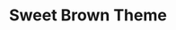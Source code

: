 ---
slug: 'sweet-brown'
title: 'Sweet Brown Theme'
sortTitle: 'Sweet Brown'
desc: 'Buat undangan pernikahan secantik cintamu dengan Sweet Brown Theme dari Wadda! Desain elegan & minimalist. Undangan digital simple & ramah lingkungan.'
image: '../../assets/images/product/theme/img-sweet-brown.webp'
thumbnail: '../../assets/images/product/thumbnail/img-sweet-brown.webp'
ogImage: 'https:/wadda.me/img/og/'
price: 'Rp.249.000'
nPrice: 'Rp.479.000'
active: 'Masa aktif 3 bulan'
pubDate: 2022-07-08
urlPreview: '/sarah-angga'
payLink: 'https://invoice-staging.xendit.co/od/payments-wadda'
feature: ['Galeri Foto', 'Video', 'Countdown timer', 'Google maps', 'Music', 'Love story', 'Live streaming', 'Buku tamu', 'Save to calendar', 'Wedding gift']
---